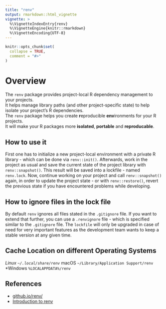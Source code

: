```yaml
---
title: "renv"
output: rmarkdown::html_vignette
vignette: >
  %\VignetteIndexEntry{renv}
  %\VignetteEngine{knitr::rmarkdown}
  %\VignetteEncoding{UTF-8}
---
```


```r
knitr::opts_chunk$set(
  collapse = TRUE,
  comment = "#>"
)
```


# Overview

The `renv` package provides project-local R dependency management to your projects.  
It helps manage library paths (and other project-specific state) to help isolate your project’s R dependencies.  
The `renv` package helps you create **r**eproducible **env**ironments for your R projects.  
It will make your R packages more **isolated**, **portable** and **reproducable**.

## How to use it

First one has to initialize a new project-local environment with a private R library - which can be done via `renv::init()`.
Afterwards, work in the project as usual and save the current state of the project library with `renv::snapshot()`.
This result will be saved into a lockfile - named `renv.lock`.
Now, continue working on your project and call `renv::snapshot()` again, in order to update the project state - or with `renv::restore()`, revert the previous state if you have encountered problems while developing.

## How to ignore files in the lock file

By default `renv` ignores all files stated in the `.gitignore` file. If you want to extend that further, you can use a `.renvignore` file - which is specified similar to the `.gitignore` file.
The `lockfile` will only be upgraded in case of need for very important features as the development team wants to keep a stable version at any given time.

## Cache Location on different Operating Systems

*Linux	`~/.local/share/renv`
*macOS	`~/Library/Application Support/renv`
*Windows	`%LOCALAPPDATA%/renv`

## References
* [github.io/renv/](https://rstudio.github.io/renv/)
* [Introduction to renv](https://rstudio.github.io/renv/articles/renv.html)
